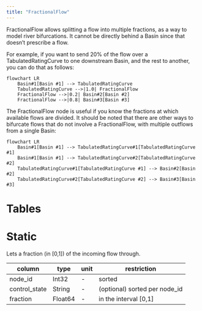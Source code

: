 ```yaml
---
title: "FractionalFlow"
---
```


FractionalFlow allows splitting a flow into multiple fractions, as a way to model river bifurcations.
It cannot be directly behind a Basin since that doesn't prescribe a flow.

For example, if you want to send 20% of the flow over a TabulatedRatingCurve to one downstream Basin, and the rest to another, you can do that as follows:

```mermaid
flowchart LR
    Basin#1[Basin #1] --> TabulatedRatingCurve
    TabulatedRatingCurve -->|1.0| FractionalFlow
    FractionalFlow -->|0.2| Basin#2[Basin #2]
    FractionalFlow -->|0.8| Basin#3[Basin #3]
```

The FractionalFlow node is useful if you know the fractions at which available flows are divided.
It should be noted that there are other ways to bifurcate flows that do not involve a FractionalFlow, with multiple outflows from a single Basin:

```mermaid
flowchart LR
    Basin#1[Basin #1] --> TabulatedRatingCurve#1[TabulatedRatingCurve #1]
    Basin#1[Basin #1] --> TabulatedRatingCurve#2[TabulatedRatingCurve #2]
    TabulatedRatingCurve#1[TabulatedRatingCurve #1] --> Basin#2[Basin #2]
    TabulatedRatingCurve#2[TabulatedRatingCurve #2] --> Basin#3[Basin #3]
```

# Tables

# Static

Lets a fraction (in [0,1]) of the incoming flow through.

column        | type    | unit         | restriction
------------- | ------- | ------------ | -----------
node_id       | Int32   | -            | sorted
control_state | String  | -            | (optional) sorted per node_id
fraction      | Float64 | -            | in the interval [0,1]
